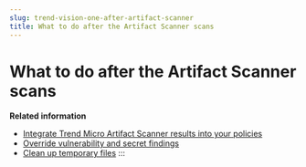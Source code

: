 ```yaml
---
slug: trend-vision-one-after-artifact-scanner
title: What to do after the Artifact Scanner scans
---
```

# What to do after the Artifact Scanner scans

**Related information**

- [Integrate Trend Micro Artifact Scanner results into your policies](artifact-scanner-results-policies.mdx)
- [Override vulnerability and secret findings](override-vulnerability-findings.mdx)
- [Clean up temporary files](clean-up-temporary-files.mdx)
:::
